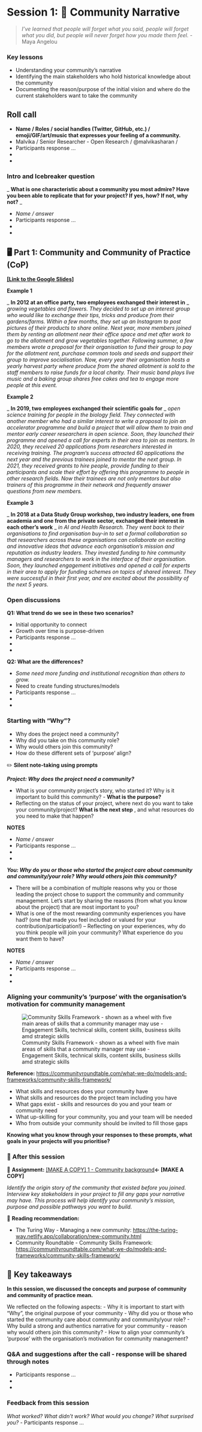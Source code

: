 # Session 1: 🚧 Community Narrative

> *I've learned that people will forget what you said, people will forget what you did, but people will never forget how you made them feel.* - Maya Angelou

### Key lessons

- Understanding your community's narrative
- Identifying the main stakeholders who hold historical knowledge about the community
- Documenting the reason/purpose of the initial vision and where do the current stakeholders want to take the community

## Roll call

- **Name / Roles / social handles (Twitter, GitHub, etc.) / emoji/GIF/art/music that expresses your feeling of a community.**
- Malvika / Senior Researcher - Open Research / @malvikasharan /
- Participants response ...
- 
-

### Intro and Icebreaker question

_ **What is one characteristic about a community you most admire? Have you been able to replicate that for your project? If yes, how? If not, why not?** _

- _Name / answer_
- Participants response ...
- 
- 

## 🖥 Part 1: Community and Community of Practice (CoP)

[**[Link to the Google Slides]**](https://docs.google.com/presentation/d/1FlBt454su5wmELNfua_1EpoStjgzm4G7emKki-cuTBg/edit?usp=sharing)

**Example 1**

_ **In 2012 at an office party, two employees exchanged their interest in** _ _growing vegetables and flowers. They decided to set up an interest group who would like to exchange their tips, tricks and produce from their gardens/farms. Within a few months, they set up an Instagram to post pictures of their products to share online. Next year, more members joined them by renting an allotment near their office space and met after work to go to the allotment and grow vegetables together. Following summer, a few members wrote a proposal for their organisation to fund their group to pay for the allotment rent, purchase common tools and seeds and support their group to improve socialisation. Now, every year their organisation hosts a yearly harvest party where produce from the shared allotment is sold to the staff members to raise funds for a local charity. Their music band plays live music and a baking group shares free cakes and tea to engage more people at this event._

**Example 2**

_ **In 2019, two employees exchanged their scientific goals for** _ _open science training for people in the biology field. They connected with another member who had a similar interest to write a proposal to join an accelerator programme and build a project that will allow them to train and mentor early career researchers in open science. Soon, they launched their programme and opened a call for experts in their area to join as mentors. In 2020, they received 20 applications from researchers interested in receiving training. The program's success attracted 60 applications the next year and the previous trainees joined to mentor the next group. In 2021, they received grants to hire people, provide funding to their participants and scale their effort by offering this programme to people in other research fields. Now their trainees are not only mentors but also trainers of this programme in their network and frequently answer questions from new members._

**Example 3**

_ **In 2018 at a Data Study Group workshop, two industry leaders, one from academia and one from the private sector, exchanged their interest in each other's work** _ _in AI and Health Research. They went back to their organisations to find organisation buy-in to set a formal collaboration so that researchers across these organisations can collaborate on exciting and innovative ideas that advance each organisation's mission and reputation as industry leaders. They invested funding to hire community managers and researchers to work in the interface of their organisation. Soon, they launched engagement initiatives and opened a call for experts in their area to apply for funding schemes on topics of shared interest. They were successful in their first year, and are excited about the possibility of the next 5 years._

### Open discussions

**Q1: What trend do we see in these two scenarios?**

- Initial opportunity to connect
- Growth over time is purpose-driven
- Participants response ...
-
-

**Q2: What are the differences?**

- _Some need more funding and institutional recognition than others to grow._
- Need to create funding structures/models
- Participants response ...
-
-

### Starting with "Why"?

- Why does the project need a community?
- Why did you take on this community role?
- Why would others join this community?
- How do these different sets of 'purpose' align?

✏️ **Silent note-taking using prompts**

_**Project: Why does the project need a community?**_

- What is your community project's story, who started it? Why is it important to build this community? - **What is the purpose?**
- Reflecting on the status of your project, where next do you want to take your community/project? **What is the next step** , and what resources do you need to make that happen?

**NOTES**

- _Name / answer_
- Participants response ...
-
-

_**You: Why do you or those who started the project care about community and community/your role? Why would others join this community?**_

- There will be a combination of multiple reasons why you or those leading the project chose to support the community and community management. Let's start by sharing the reasons (from what you know about the project) that are most important to you?
- What is one of the most rewarding community experiences you have had? (one that made you feel included or valued for your contribution/participation!) – Reflecting on your experiences, why do you think people will join your community? What experience do you want them to have?

**NOTES**

- _Name / answer_
- Participants response ...
-
-

### Aligning your community's 'purpose' with the organisation's motivation for community management

![Community Skills Framework - shown as a wheel with five main areas of skills that a community manager may use - Engagement Skills, technical skills, content skills, business skills amd strategic skills](quarto_files/images/CommunitySkillsFramework-TheCR.jpg)

**Reference:** [https://communityroundtable.com/what-we-do/models-and-frameworks/community-skills-framework/](https://communityroundtable.com/what-we-do/models-and-frameworks/community-skills-framework/)

- What skills and resources does your community have
- What skills and resources do the project team including you have
- What gaps exist - skills and resources do you and your team or community need
- What up-skilling for your community, you and your team will be needed
- Who from outside your community should be invited to fill those gaps

**Knowing what you know through your responses to these prompts, what goals in your projects will you prioritise?**

### 👥 After this session

📝 **Assignment:** [[MAKE A COPY] 1 - Community background](https://docs.google.com/document/d/1BjicBMiOIwcG_L-foD1XPVV3b3s6-lKt8DtGoOAKvjg/edit?usp=sharing)**← [MAKE A COPY]**

_Identify the origin story of the community that existed before you joined. Interview key stakeholders in your project to fill any gaps your narrative may have. This process will help identify your community's mission, purpose and possible pathways you want to build._

📑 **Reading recommendation:**

- The Turing Way - Managing a new community: [https://the-turing-way.netlify.app/collaboration/new-community.html](https://the-turing-way.netlify.app/collaboration/new-community.html)
- Community Roundtable - Community Skills Framework: [https://communityroundtable.com/what-we-do/models-and-frameworks/community-skills-framework/](https://communityroundtable.com/what-we-do/models-and-frameworks/community-skills-framework/)

## 🏡 Key takeaways

**In this session, we discussed the concepts and purpose of community and community of practice mean.** 

We reflected on the following aspects:
- Why it is important to start with "Why", the original purpose of your community
- Why did you or those who started the community care about community and community/your role? 
- Why build a strong and authentics narrative for your community - reason why would others join this community?
- How to align your community's 'purpose' with the organisation's motivation for community management?

### Q&A and suggestions after the call - response will be shared through notes

- Participants response ...
-
-

### Feedback from this session

_What worked? What didn't work? What would you change? What surprised you?_
- Participants response ...